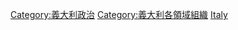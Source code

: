 [[Category:義大利政治|Category:義大利政治]]
[[Category:義大利各領域組織|Category:義大利各領域組織]]
[[Category:欧洲各国政治组织|Italy]]